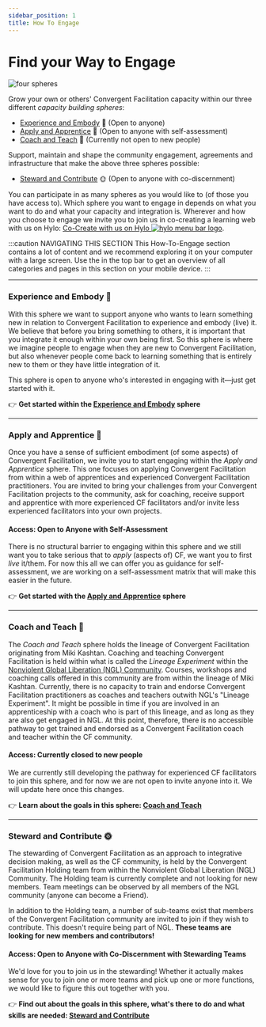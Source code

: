 ```yaml
---
sidebar_position: 1
title: How To Engage
---
```


# Find your Way to Engage

![four spheres](/img/four_spheres.webp)

Grow your own or others' Convergent Facilitation capacity within our three different *capacity building spheres*: 
- [Experience and Embody](#experience-and-embody-) :seedling: (Open to anyone)
- [Apply and Apprentice](#apply-and-apprentice-) :herb: (Open to anyone with self-assessment)
- [Coach and Teach](#coach-and-teach--) :deciduous_tree: (Currently not open to new people)

Support, maintain and shape the community engagement, agreements and infrastructure that make the above three spheres possible:
- [Steward and Contribute](#steward-and-contribute-) :sun_with_face: (Open to anyone with co-discernment)

You can participate in as many spheres as you would like to (of those you have access to). Which sphere you want to engage in depends on what you want to do and what your capacity and integration is. Wherever and how you choose to engage we invite you to join us in co-creating a learning web with us on Hylo: [Co-Create with us on Hylo ![hylo menu bar logo](/img/hylo-menu-bar.png)](/how-to-engage/platforms-and-co-creation/co-create-on-hylo).

:::caution NAVIGATING THIS SECTION
This How-To-Engage section contains a lot of content and we recommend exploring it on your computer with a large screen. Use the <InlineIcon icon="clarity:menu-line" /> in the top bar to get an overview of all categories and pages in this section on your mobile device.
:::


---- 

### Experience and Embody :seedling:

With this sphere we want to support anyone who wants to learn something new in relation to Convergent Facilitation to experience and embody (live) it. We believe that before you bring something to others, it is important  that you integrate it enough within your own being first. So this sphere is where we imagine people to engage when they are new to Convergent Facilitation, but also whenever people come back to learning something that is entirely new to them or they have little integration of it. 


This sphere is open to anyone who's interested in engaging with it—just get started with it.


:point_right:  **Get started within the [Experience and Embody](/how-to-engage/experience-and-embody/) sphere**

----

### Apply and Apprentice :herb:

Once you have a sense of sufficient embodiment (of some aspects) of Convergent Facilitation, we invite you to start engaging within the _Apply and Apprentice_ sphere. This one focuses on applying Convergent Facilitation from within a web of apprentices and experienced Convergent Facilitation practitioners. You are invited to bring your challenges from your Convergent Facilitation projects to the community, ask for coaching, receive support and apprentice with more experienced CF facilitators and/or invite less experienced facilitators into your own projects. 


#### Access: Open to Anyone with Self-Assessment

There is no structural barrier to engaging within this sphere and we still want you to take serious that to *apply* (aspects of) CF, we want you to first *live* it/them. For now this all we can offer you as guidance for self-assessment, we are working on a self-assessment matrix that will make this easier in the future.

:point_right:  **Get started with the [Apply and Apprentice](/how-to-engage/apply-and-apprentice/) sphere**


----

### Coach and Teach  :deciduous_tree:

The _Coach and Teach_ sphere holds the lineage of Convergent Facilitation originating from Miki Kashtan. Coaching and teaching Convergent Facilitation is held within what is called the *Lineage Experiment* within the [Nonviolent Global Liberation (NGL) Community](https://nglcommunity.org). Courses, workshops and coaching calls offered in this community are from within the lineage of Miki Kashtan. Currently, there is no capacity to train and endorse Convergent Facilitation practitioners as coaches and teachers outwith NGL's "Lineage Experiment". It might be possible in time if you are involved in an apprenticeship with a coach who is part of this lineage, and as long as they are also get engaged in NGL. At this point, therefore, there is no accessible pathway to get trained and endorsed as a Convergent Facilitation coach and teacher within the CF community.


#### Access: Currently closed to new people

We are currently still developing the pathway for experienced CF facilitators to join this sphere, and for now we are not open to invite anyone into it. We will update here once this changes.


:point_right:  **Learn about the goals in this sphere: [Coach and Teach](/how-to-engage/coach-and-teach/)**

----

### Steward and Contribute :sun_with_face:

The stewarding of Convergent Facilitation as an approach to integrative decision making, as well as the CF community, is held by the Convergent Facilitation Holding team from within the Nonviolent Global Liberation (NGL) Community. The Holding team is currently complete and not looking for new members. Team meetings can be observed by all members of the NGL community (anyone can become a Friend). 

In addition to the Holding team, a number of sub-teams exist that members of the Convergent Facilitation community are invited to join if they wish to contribute. This doesn't require being part of NGL. **These teams are looking for new members and contributors!**

#### Access: Open to Anyone with Co-Discernment with Stewarding Teams

We'd love for you to join us in the stewarding! Whether it actually makes sense for you to join one or more teams and pick up one or more functions, we would like to figure this out together with you.

:point_right:  **Find out about the goals in this sphere,  what's there to do and what skills are needed: [Steward and Contribute](/how-to-engage/steward-and-contribute/)**

